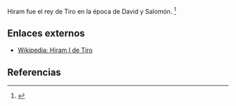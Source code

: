 Hiram fue el rey de Tiro en la época de David y Salomón. <ref name="n0">{{lib|LU|156|4|1}}</ref> 

== Enlaces externos ==

* [https://es.wikipedia.org/wiki/Hiram_I_de_Tiro Wikipedia: Hiram I de Tiro]


== Referencias ==

<references/>
